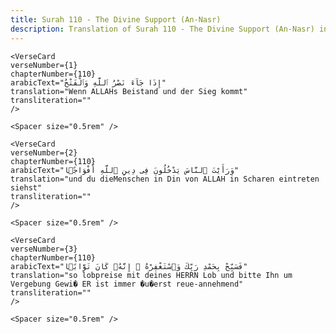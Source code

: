 ```yaml
---
title: Surah 110 - The Divine Support (An-Nasr)  
description: Translation of Surah 110 - The Divine Support (An-Nasr) in German
---
```







    <VerseCard 
    verseNumber={1}
    chapterNumber={110}
    arabicText="إِذَا جَآءَ نَصْرُ ٱللَّهِ وَٱلْفَتْحُ"
    translation="Wenn ALLAHs Beistand und der Sieg kommt"
    transliteration=""
    />

    <Spacer size="0.5rem" />
                
    <VerseCard 
    verseNumber={2}
    chapterNumber={110}
    arabicText="وَرَأَيْتَ ٱلنَّاسَ يَدْخُلُونَ فِى دِينِ ٱللَّهِ أَفْوَاجًۭا"
    translation="und du dieMenschen in Din von ALLAH in Scharen eintreten siehst"
    transliteration=""
    />

    <Spacer size="0.5rem" />
                
    <VerseCard 
    verseNumber={3}
    chapterNumber={110}
    arabicText="فَسَبِّحْ بِحَمْدِ رَبِّكَ وَٱسْتَغْفِرْهُ ۚ إِنَّهُۥ كَانَ تَوَّابًۢا"
    translation="so lobpreise mit deines HERRN Lob und bitte Ihn um Vergebung Gewi� ER ist immer �u�erst reue-annehmend"
    transliteration=""
    />

    <Spacer size="0.5rem" />
                